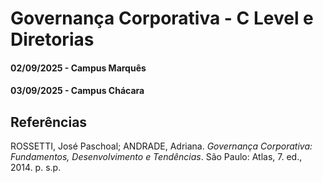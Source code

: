 # Governança Corporativa - C Level e Diretorias

#### 02/09/2025 - Campus Marquês {.unnumbered}

#### 03/09/2025 - Campus Chácara {.unnumbered}

## Referências

ROSSETTI, José Paschoal; ANDRADE, Adriana. *Governança Corporativa: Fundamentos, Desenvolvimento e Tendências*. São Paulo: Atlas, 7. ed., 2014. p. s.p.
